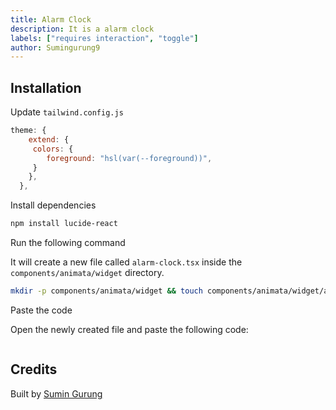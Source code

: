 ```yaml
---
title: Alarm Clock
description: It is a alarm clock
labels: ["requires interaction", "toggle"]
author: Sumingurung9
---
```


<ComponentPreview name="widget-alarm-clock--docs" />

## Installation

<Steps>

<Step>Update `tailwind.config.js`</Step>
```js
theme: {
    extend: {
     colors: {
        foreground: "hsl(var(--foreground))",
     }
    },
  },
```

<Step>Install dependencies</Step>

```bash
npm install lucide-react
```

<Step>Run the following command</Step>

It will create a new file called `alarm-clock.tsx` inside the `components/animata/widget` directory.

```bash
mkdir -p components/animata/widget && touch components/animata/widget/alarm-clock.tsx
```

<Step>Paste the code</Step>

Open the newly created file and paste the following code:

```jsx file=<rootDir>/animata/widget/alarm-clock.tsx

```

</Steps>

## Credits

Built by [Sumin Gurung](https://github.com/GrgSumin)
